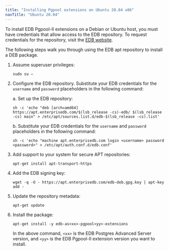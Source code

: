 ```yaml
---
title: "Installing Pgpool extensions on Ubuntu 20.04 x86"
navTitle: "Ubuntu 20.04"
---
```



To install EDB Pgpool-II extensions on a Debian or Ubuntu host, you must have credentials that allow access to the EDB repository. To request credentials for the repository, visit the [EDB website](https://www.enterprisedb.com/user).

The following steps walk you through using the EDB apt repository to install a DEB package.

1.  Assume superuser privileges:

    ```shell
    sudo su –
    ```

2.  Configure the EDB repository. Substitute your EDB credentials for the `username` and `password` placeholders in the following command:

    a.  Set up the EDB repository:

    ```shell
    sh -c 'echo "deb [arch=amd64] https://apt.enterprisedb.com/$(lsb_release -cs)-edb/ $(lsb_release -cs) main" > /etc/apt/sources.list.d/edb-$(lsb_release -cs).list'
    ```

    b.  Substitute your EDB credentials for the `username` and `password` placeholders in the following command:

    ```shell
    sh -c 'echo "machine apt.enterprisedb.com login <username> password <password>" > /etc/apt/auth.conf.d/edb.conf'
    ```

3.  Add support to your system for secure APT repositories:

    ```shell
    apt-get install apt-transport-https
    ```

4.  Add the EDB signing key:

    ```shell
    wget -q -O - https://apt.enterprisedb.com/edb-deb.gpg.key | apt-key add -
    ```

5.  Update the repository metadata:

    ```shell
    apt-get update
    ```

6.  Install the package:

    ```shell
    apt-get install -y edb-as<xx>-pgpool<yy>-extensions
    ```

    In the above command, `<xx>` is the EDB Postgres Advanced Server version, and `<yy>` is the EDB Pgpool-II extension version you want to install.
